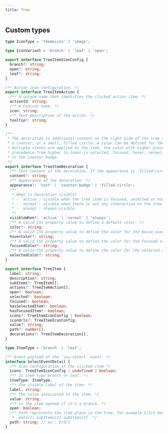 ```yaml
---
title: Tree
---
```



<ApiDocs element="vscode-tree" />

## Custom types

```typescript
type IconType = 'themeicon' | 'image';

type IconVariant = 'branch' | 'leaf' | 'open';

export interface TreeItemIconConfig {
  branch?: string;
  open?: string;
  leaf?: string;
}

/** Action icon configuration. */
export interface TreeItemAction {
  /** A unique name that identifies the clicked action item. */
  actionId: string;
  /** A Codicon name. */
  icon: string;
  /** Text description of the action. */
  tooltip?: string;
}

/**
 * The decoration is additional content on the right side of the tree item. It can be a short text,
 * a counter, or a small, filled circle. A color can be defined for the different states. If
 * multiple states are applied to the item, the color with higher precedence will be used. The color
 * precedence from higher to lower is selected, focused, hover, normal. Colors will not be applied
 * to the counter badge.
 */
export interface TreeItemDecoration {
  /** Text content of the decoration. If the appearance is `filled-circle`, it will be ignored. */
  content?: string;
  /** Appearance of the decoration. */
  appearance?: 'text' | 'counter-badge' | 'filled-circle';
  /**
   * When is decoration visible?
   * - `active`: visible when the tree item is focused, selected or hovered
   * - `normal`: visible when there is not any interaction on the tree item
   * - `always`: always visible
   */
  visibleWhen?: 'active' | 'normal' | 'always';
  /** A valid CSS property value to define a default color. */
  color?: string;
  /** A valid CSS property value to define the color for the mouse over state. */
  hoverColor?: string;
  /** A valid CSS property value to define the color for the focused state. */
  focusedColor?: string;
  /** A valid CSS property value to define the color for the selected state. */
  selectedColor?: string;
}

export interface TreeItem {
  label: string;
  description?: string;
  subItems?: TreeItem[];
  actions?: TreeItemAction[];
  open?: boolean;
  selected?: boolean;
  focused?: boolean;
  hasSelectedItem?: boolean;
  hasFocusedItem?: boolean;
  icons?: TreeItemIconConfig | boolean;
  iconUrls?: TreeItemIconConfig;
  value?: string;
  path?: number[];
  decorations?: TreeItemDecoration[];
}

type ItemType = 'branch' | 'leaf';

/** Event payload of the `vsc-select` event. */
interface SelectEventDetail {
  /** Icon configuration of the clicked item */
  icons: TreeItemIconConfig | undefined | boolean;
  /** Is item type branch or leaf. */
  itemType: ItemType;
  /** The visible label of the item. */
  label: string;
  /** The value associated to the item. */
  value: string;
  /** Is the item opened if it's a branch. */
  open: boolean;
  /** Path represents the item place in the tree. For example 1/2/3 means:
   * `data[1].subItems[2].subItems[3]` */
  path: string; // ex.: 0/0/1
}
```